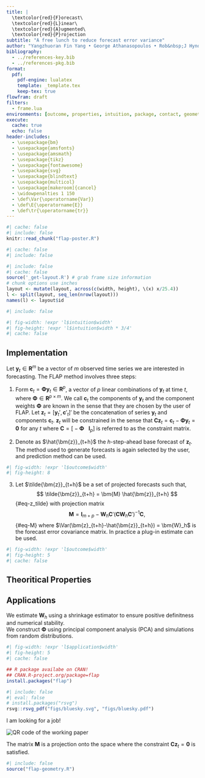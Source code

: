 ```yaml
---
title: |
  \textcolor{red}{F}orecast\
  \textcolor{red}{L}inear\
  \textcolor{red}{A}ugmented\
  \textcolor{red}{P}rojection
subtitle: "A free lunch to reduce forecast error variance" 
author: "Yangzhuoran Fin Yang • George Athanasopoulos • Rob&nbsp;J Hyndman • Anastasios Panagiotelis"
bibliography:
  - ../references-key.bib
  - ../references-pkg.bib
format:
  pdf:
    pdf-engine: lualatex
    template: _template.tex
    keep-tex: true
flowfram: draft
filters:
  - frame.lua
environments: [outcome, properties, intuition, package, contact, geometry, application, job, qr]
execute: 
  cache: true
  echo: false
header-includes:
  - \usepackage{bm}
  - \usepackage{amsfonts}
  - \usepackage{amsmath}
  - \usepackage{tikz}
  - \usepackage{fontawesome}
  - \usepackage{svg}
  - \usepackage{blindtext}
  - \usepackage{multicol}
  - \usepackage[makeroom]{cancel}
  - \widowpenalties 1 150
  - \def\Var{\operatorname{Var}}
  - \def\E{\operatorname{E}}
  - \def\tr{\operatorname{tr}}
---
```


```r
#| cache: false
#| include: false
knitr::read_chunk("flap-poster.R")
```
```r
#| cache: false
#| include: false
```
```r
#| include: false
#| cache: false
source('_get-layout.R') # grab frame size information
# chunk options use inches
layout <- mutate(layout, across(c(width, height), \(x) x/25.4))
l <- split(layout, seq_len(nrow(layout)))
names(l) <- layout$id
```

```r
#| include: false
```


::: intuition
```r
#| fig-width: !expr 'l$intuition$width'
#| fig-height: !expr 'l$intuition$width * 3/4'
#| cache: false
```

\begin{multicols*}{2}

We have multivariate time series:

\begin{itemize}
\tightlist
\item
  which share similar patterns;
\item
  with a better signal-noise ratio in the linear combination
\end{itemize}

\columnbreak
Can we find components that:

\begin{enumerate}
\def\labelenumi{\arabic{enumi}.}
\tightlist
\item
  are easier to forecast;
\item
  can capture possible common signals;
\item
  \textbf{can improve forecast of original series}.
\end{enumerate}
\end{multicols*}

:::

::: outcome
# Implementation {.unnumbered}


Let $\bm{y}_t\in\bm{R}^m$ be a vector of $m$ observed time series we are interested in forecasting. The FLAP method involves three steps:

1. \textbf{Form components.} Form $\bm{c}_t = \bm{\Phi}\bm{y}_t\in\bm{R}^p$, a vector of $p$ linear combinations of $\bm{y}_t$ at time $t$, where $\bm{\Phi}\in\bm{R}^{p\times m}$. We call $\bm{c}_t$ the components of $\bm{y}_t$ and the component weights $\bm{\Phi}$ are known in the sense that they are chosen by the user of FLAP. Let $\bm{z}_{t} = \big[\bm{y}_t', \bm{c}'_{t}\big]'$ be the concatenation of series $\bm{y}_t$ and components $\bm{c}_{t}$. 
$\bm{z}_{t}$ will be constrained in the sense that $\bm{C}\bm{z}_t= \bm{c}_{t} - \bm{\Phi}\bm{y}_t = \bm{0}$ for any $t$ where $\bm{C} = \big[- \bm{\Phi} ~~~ \bm{I}_{p}\big]$ is referred to as the constraint matrix.

2. \textbf{Generate forecasts.} Denote as $\hat{\bm{z}}_{t+h}$ the $h$-step-ahead base forecast of $\bm{z}_{t}$. The method used to generate forecasts is again selected by the user, and \textbf{any} prediction method can be used. 
<!-- This can be univariate or multivariate.  -->
<!-- In the setting where $\bm{z}_t$ are not time series but cross sectional data, any prediction method can be used. In general, the constraints that hold for $\bm{z}_t$ will not hold for $\hat{\bm{z}}_{t+h}$, i.e $\bm{C}\hat{\bm{z}}_{t+h}\neq \bm{0}$ -->


```r
#| fig-width: !expr 'l$outcome$width'
#| fig-height: 8
```


3. \textbf{Project the base forecasts.} Let $\tilde{\bm{z}}_{t+h}$ be a set of projected forecasts such that,
$$
\tilde{\bm{z}}_{t+h} = \bm{M} \hat{\bm{z}}_{t+h}
$$ {#eq-z_tilde}
with projection matrix
$$
\bm{M} = \bm{I}_{m+p} - \bm{W}_h\bm{C}'(\bm{C}\bm{W}_h\bm{C}')^{-1}\bm{C},
$$ {#eq-M}
where $\Var(\bm{z}_{t+h}-\hat{\bm{z}}_{t+h}) = \bm{W}_h$ is the forecast error covariance matrix. In practice a plug-in estimate can be used.

```r
#| fig-width: !expr 'l$outcome$width'
#| fig-height: 5
#| cache: false
```


:::

::: properties
# Theoritical Properties {.unnumbered}

\begin{multicols*}{2}

\textbf{Key results}
\vspace{1mm}

1. The forecast error variance is \textbf{reduced} with FLAP. The variance reduction matrix is positive semi-definite:
$$
\begin{aligned}
\Var(\bm{y}_{t+h} - \hat{\bm{y}}_{t+h}) &-\Var(\bm{y}_{t+h} - \tilde{\bm{y}}_{t+h})\\ 
&= \bm{J}\bm{W}_h\bm{C}'(\bm{C}\bm{W}_h\bm{C}')^{-1}\bm{C}\bm{W}_h\bm{J}'
\end{aligned}
$$

2. The forecast error variance \textbf{monotonically} decreases with increasing number of components. The diagonal elements of
$$
\begin{aligned}
\Var(\bm{y}_{t+h} &- \hat{\bm{y}}_{t+h}) -\Var(\bm{y}_{t+h} - \tilde{\bm{y}}_{t+h}) \\&= \bm{J}\bm{W}_h\bm{C}'(\bm{C}\bm{W}_h\bm{C}')^{-1}\bm{C}\bm{W}_h\bm{J}'
\end{aligned}
$$
is non-decreasing as $p$ increases.

3. The forecast projection is \textbf{optimal} to achieve minimum forecast error variance of each series.
The projection is equivalent to the mapping
$$
\tilde{\bm{y}}_{t+h} = \bm{G}\hat{\bm{z}}_{t+h},
$$
where $\bm{G} = \big[\bm{g}_1 ~~ \bm{g}_2 ~~ \dots ~~ \bm{g}_m\big]' \in \mathbb{R}^{m\times (m+p)}$ is the solution to
$$
\underset{\bm{G}}{\arg\min}\ \bm{G}\bm{W}_h\bm{G}'
\qquad \text{s.t. } \bm{G}\bm{S} = \bm{I}
$$ 
or
$$
\underset{\bm{g}_i}{\arg\min}\ \bm{g}_i'\bm{W}_h\bm{g}_i
\qquad \text{s.t. } \bm{g}_i'\bm{s}_{j} = \bm{1}(i=j),
$$
where $\bm{S} = \begin{bmatrix}\bm{I}_m \\\bm{\Phi}\end{bmatrix} = \big[\bm{s}_1\cdots \bm{s}_m\big]$.


\columnbreak 

\textbf{Positive condition}

For the first component to have a \textbf{guaranteed reduction of forecast error variance}, the following condition must be satisfied:
$$
\bm{\phi}_1\bm{W}_{y,h}\neq\bm{w}_{c_1y,h},
$$
where $\bm{\phi}_1$ is the weight vector of the first component,
$\bm{W}_{y,h} = \Var(\bm{y}_{t+h} - \hat{\bm{y}}_{t+h})$,
and $\bm{w}_{c_1y,h}$ is the forecast error covariance between the first component and the original series.

\textit{A new component reduces the error variance as long as the its forecast covariance with the original series cannot be expressed as a linear combination of the forecast covariance between the already existing time series, in which case it adds no information.}

\vspace{1mm}
\textbf{Example $\bm{W}_h = \bm{I}_{m+p}$}

$$
\begin{aligned}
\Var(\bm{y}_{t+h} - \hat{\bm{y}}_{t+h}) &-\Var(\bm{y}_{t+h} - \tilde{\bm{y}}_{t+h})\\ 
&= \bm{J}\bm{C}'(\bm{C}\bm{C}')^{-1}\bm{C}\bm{J}'\\
&= \bm{\Phi}'
(\bm{\Phi}\bm{\Phi}' + \bm{I})^{-1}
\bm{\Phi}
\end{aligned}
$$

Let $\bm{\Phi}$ consist of orthogonal unit vectors:
$$
\begin{aligned}
\bm{\Phi}\bm{\Phi}' &= \bm{I}_p\text{ when } p\le m\\
\bm{\Phi}'\bm{\Phi} &= \bm{I}_m\text{ when } p= m.
\end{aligned}
$$

$$
\begin{aligned}
\tr(\Var(\bm{y}_{t+h} - \hat{\bm{y}}_{t+h}) &-\Var(\bm{y}_{t+h} - \tilde{\bm{y}}_{t+h})) \\
&=\frac{1}{2}tr(\bm{\Phi}'\bm{\Phi})=\frac{1}{2}p
\end{aligned}
$$

\end{multicols*}
<!-- \columnbreak -->

:::

::: application

# Applications {.unnumbered}

We estimate $\bm{W}_h$ using a shrinkage estimator to ensure positive definitness and numerical stability.  
We construct $\bm{\Phi}$ using principal component analysis (PCA) and simulations from random distributions.


```r
#| fig-width: !expr 'l$application$width'
#| fig-height: 5
#| cache: false
```

:::
::: package

``` r
## R package availabe on CRAN!
## CRAN.R-project.org/package=flap
install.packages("flap")
```
:::
::: contact

```r
#| include: false
#| eval: false
# install.packages("rsvg")
rsvg::rsvg_pdf("figs/bluesky.svg", "figs/bluesky.pdf")
```

\href{https://yangzhuoranyang.com}{\faicon{home} yangzhuoranyang.com}


\href{https://github.com/finyang}{\faicon{github}  @FinYang}

\href{https://bsky.app/profile/yangzhuoranyang.bsky.social}{\includegraphics[width=.9cm]{figs/bluesky} @yangzhuoranyang.bsky.social}

\href{mailto:yangzhuoran.yang@monash.edu}{\faicon{envelope}  yangzhuoran.yang@monash.edu}

:::
::: job
\null\hfill I am looking for a job!  \faicon{arrow-right}
:::

::: qr
![QR code of the working paper](../slides/qr-code.png){width="`r l$qr$width`in" height="`r l$qr$height`in"}\
:::

::: geometry

\textbf{Projection matrix}
The matrix $\bm{M}$ is a projection onto the space where the constraint $\bm{C}\bm{z}_t=\bm{0}$ is satisfied.

<!-- \begin{multicols*}{4}
\end{multicols*} -->

```r
#| include: false
source("flap-geometry.R")
```
\includegraphics[width=0.25\textwidth]{geometry/ortho}
\includegraphics[width=0.25\textwidth]{geometry/obliq-1}
\includegraphics[width=0.25\textwidth]{geometry/obliq-2}
\includegraphics[width=0.25\textwidth]{geometry/obliq-3}


:::

 <!-- remove empty page with lualatex-->
\let\clearpage\relax